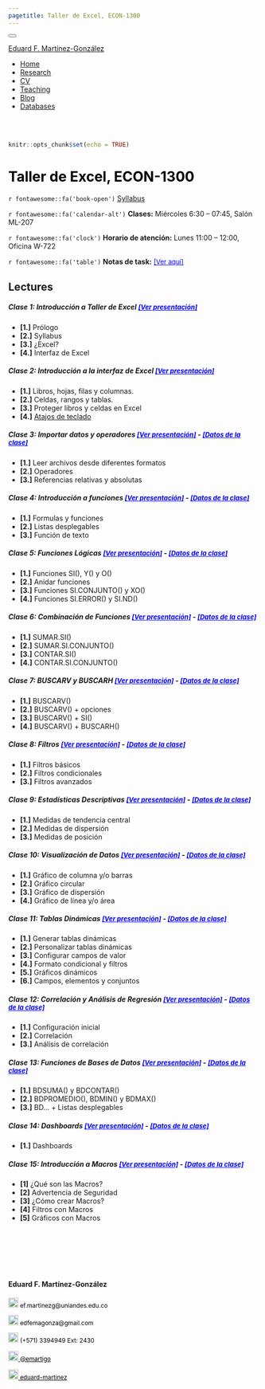 ```yaml
---
pagetitle: Taller de Excel, ECON-1300
---
```


<!--- Inicio Emcabezado --->
<html>
<head>
<meta charset="utf-8" />
<meta name="generator" content="pandoc" />
<meta http-equiv="X-UA-Compatible" content="IE=EDGE" />
<title>Eduard F. Martínez-González</title>
<script src="site_libs/jquery-1.11.3/jquery.min.js"></script>
<meta name="viewport" content="width=device-width, initial-scale=1" />
<link href="site_libs/bootstrap-3.3.5/css/cerulean.min.css" rel="stylesheet" />
<script src="site_libs/bootstrap-3.3.5/js/bootstrap.min.js"></script>
<script src="site_libs/bootstrap-3.3.5/shim/html5shiv.min.js"></script>
<script src="site_libs/bootstrap-3.3.5/shim/respond.min.js"></script>
<script src="site_libs/navigation-1.1/tabsets.js"></script>
<script src="site_libs/accessible-code-block-0.0.1/empty-anchor.js"></script>
<link href="site_libs/font-awesome-5.1.0/css/all.css" rel="stylesheet" />
<link href="site_libs/font-awesome-5.1.0/css/v4-shims.css" rel="stylesheet" />
</head>
<body>
<div class="container-fluid main-container">
<div class="navbar navbar-inverse  navbar-fixed-top" role="navigation">
<div class="container">
<div class="navbar-header">
<button type="button" class="navbar-toggle collapsed" data-toggle="collapse" data-target="#navbar">
<span class="icon-bar"></span>
<span class="icon-bar"></span>
<span class="icon-bar"></span>
</button>

<a class="navbar-brand" href="https://eduard-martinez.github.io/index.html">Eduard F. Martínez-González</a>
</div> <div id="navbar" class="navbar-collapse collapse">
<ul class="nav navbar-nav"> </ul> <ul class="nav navbar-nav navbar-right">

<li><a href="https://eduard-martinez.github.io/index.html"><span class="fa fa-home"></span>Home</a></li>

<li><a href="https://eduard-martinez.github.io/research.html">Research</a></li>

<li><a href="https://eduard-martinez.github.io/cv/C_Eduard_F_Martinez_G.pdf">CV</a></li>

<li><a href="https://eduard-martinez.github.io/teaching.html">Teaching</a></li>

<li><a href="https://eduard-martinez.github.io/blog.html">Blog</a></li>

<li><a href="https://eduard-martinez.github.io/databases.html">Databases</a></li>

</div><!--/.nav-collapse -->
</div><!--/.container -->
</div><!--/.navbar -->
<div class="fluid-row" id="header">
<!--- Fin Emcabezado --->


<!--------------------------------- El codigo inicia aca --------------------------------->

<br> </br>

<!------------- Panel de la izquierda ------------->
<div class="col-sm-9">

```r
knitr::opts_chunk$set(echo = TRUE)
```

<!--- Tirulo --->
<h1 style="color:black;">Taller de Excel, ECON-1300 </h1>

`r fontawesome::fa('book-open')` [Syllabus](https://eduard-martinez.github.io/teaching/excel/2022-01/syllabus.pdf)

`r fontawesome::fa('calendar-alt')` **Clases:** Miércoles 6:30 – 07:45, Salón ML-207

`r fontawesome::fa('clock')` **Horario de atención:** Lunes 11:00 – 12:00, Oficina W-722

`r fontawesome::fa('table')` **Notas de task:** <a href="https://uniandes-my.sharepoint.com/:x:/g/personal/ef_martinezg_uniandes_edu_co/EaXmt_YplKxLqKSFM2L8WHwBhhzqLIBCug7bxeSF9wLrAQ?e=xZeLzy" style="color:blue;font-size:13px;"> [Ver aquí] </a> 

## Lectures

##### Clase 1: Introducción a Taller de Excel  <a href="https://lectures-excel.gitlab.io/202201/lecture-1" style="color:blue;font-size:13px;"> [Ver presentación] </a> 
* **[1.]** Prólogo
* **[2.]** Syllabus
* **[3.]** ¿Excel?
* **[4.]** Interfaz de Excel

##### Clase 2: Introducción a la interfaz de Excel <a href="https://lectures-excel.gitlab.io/202201/lecture-2" style="color:blue;font-size:13px;"> [Ver presentación] </a> 

* **[1.]** Libros, hojas, filas y columnas.
* **[2.]** Celdas, rangos y tablas.
* **[3.]** Proteger libros y celdas en Excel
* **[4.]** [Atajos de teclado](https://lectures-excel.gitlab.io/202201/shortcut)

##### Clase 3: Importar datos y operadores <a href="https://lectures-excel.gitlab.io/202201/lecture-3" style="color:blue;font-size:13px;"> [Ver presentación]</a> - <a href="https://uniandes-my.sharepoint.com/:f:/g/personal/ef_martinezg_uniandes_edu_co/Emd7VAlJ8bFGq0mApoFyeXABuaHj_l4dwqvh9sfUJ2qM5w?e=fOCQNv" style="color:blue;font-size:13px;"> [Datos de la clase] </a> 

* **[1.]** Leer archivos desde diferentes formatos
* **[2.]** Operadores
* **[3.]** Referencias relativas y absolutas

##### Clase 4: Introducción a funciones <a href="https://lectures-excel.gitlab.io/202201/lecture-4" style="color:blue;font-size:13px;"> [Ver presentación]</a> - <a href="https://uniandes-my.sharepoint.com/:f:/g/personal/ef_martinezg_uniandes_edu_co/EhDjDo6LVfVAjGSZrSY9oboB-QpluKAmelNTVYpYT6U-9w?e=Og1afn" style="color:blue;font-size:13px;"> [Datos de la clase] </a> 

* **[1.]** Formulas y funciones
* **[2.]** Listas desplegables
* **[3.]** Función de texto

##### Clase 5: Funciones Lógicas <a href="https://lectures-excel.gitlab.io/202201/lecture-5" style="color:blue;font-size:13px;"> [Ver presentación]</a> - <a href="https://uniandes-my.sharepoint.com/:f:/g/personal/ef_martinezg_uniandes_edu_co/EhPHXWaAavJMhBwKMaA8hxEB234i-XWUkVRuCQzGH5KYlA?e=mjU1ER" style="color:blue;font-size:13px;"> [Datos de la clase] </a> 

* **[1.]** Funciones SI(), Y() y O()
* **[2.]** Anidar funciones
* **[3.]** Funciones SI.CONJUNTO() y XO()
* **[4.]** Funciones SI.ERROR() y SI.ND()

##### Clase 6: Combinación de Funciones <a href="https://lectures-excel.gitlab.io/202201/lecture-6" style="color:blue;font-size:13px;"> [Ver presentación]</a> - <a href="https://uniandes-my.sharepoint.com/:f:/g/personal/ef_martinezg_uniandes_edu_co/ElyUSzQh5TFMpPvQobSwGl4Bl9LNt0GUGGKm1pCKaE7mYQ?e=tqKd5x" style="color:blue;font-size:13px;"> [Datos de la clase] </a> 

* **[1.]** SUMAR.SI()
* **[2.]** SUMAR.SI.CONJUNTO()
* **[3.]** CONTAR.SI()
* **[4.]** CONTAR.SI.CONJUNTO()

##### Clase 7: BUSCARV y BUSCARH <a href="https://lectures-excel.gitlab.io/202201/lecture-7" style="color:blue;font-size:13px;"> [Ver presentación]</a> - <a href="https://uniandes-my.sharepoint.com/:f:/g/personal/ef_martinezg_uniandes_edu_co/EvrV5dFY109CngFBWeqnspoBeME3fx4zgQucg7hU7ar1IQ?e=Tt8y4b" style="color:blue;font-size:13px;"> [Datos de la clase] </a> 

* **[1.]** BUSCARV()
* **[2.]** BUSCARV() + opciones
* **[3.]** BUSCARV() + SI()
* **[4.]** BUSCARV() + BUSCARH()

##### Clase 8: Filtros <a href="https://lectures-excel.gitlab.io/202201/lecture-8" style="color:blue;font-size:13px;"> [Ver presentación]</a> - <a href="https://uniandes-my.sharepoint.com/:f:/g/personal/ef_martinezg_uniandes_edu_co/EogRRKqFvGFEszko719cQoEBuDJxeNO22CpzMP6GdbIHNw?e=jhrKbB" style="color:blue;font-size:13px;"> [Datos de la clase] </a> 

* **[1.]** Filtros básicos
* **[2.]** Filtros condicionales
* **[3.]** Filtros avanzados

##### Clase 9: Estadísticas Descriptivas <a href="https://lectures-excel.gitlab.io/202201/lecture-9" style="color:blue;font-size:13px;"> [Ver presentación]</a> - <a href="https://uniandes-my.sharepoint.com/:f:/g/personal/ef_martinezg_uniandes_edu_co/EvM93nCD1sRFktsAvLbFCmYBFWhsfmqUeh3u_VLf6ZGkgQ?e=trYUg7" style="color:blue;font-size:13px;"> [Datos de la clase] </a> 

* **[1.]** Medidas de tendencia central
* **[2.]** Medidas de dispersión
* **[3.]** Medidas de posición

##### Clase 10: Visualización de Datos <a href="https://lectures-excel.gitlab.io/202201/lecture-10" style="color:blue;font-size:13px;"> [Ver presentación]</a> - <a href="https://uniandes-my.sharepoint.com/:f:/g/personal/ef_martinezg_uniandes_edu_co/EkGtx2o0EQpBu1_7TxNiBjgBm9LviNuAHIqnR6gKrf1nWg?e=yrAcNp" style="color:blue;font-size:13px;"> [Datos de la clase] </a> 

* **[1.]** Gráfico de columna y/o barras
* **[2.]** Gráfico circular
* **[3.]** Gráfico de dispersión
* **[4.]** Gráfico de línea y/o área

##### Clase 11: Tablas Dinámicas <a href="https://lectures-excel.gitlab.io/202201/lecture-11" style="color:blue;font-size:13px;"> [Ver presentación]</a> - <a href="https://uniandes-my.sharepoint.com/:f:/g/personal/ef_martinezg_uniandes_edu_co/EkFhElhlOsJHmsZkcVX2D0YBA6r3NIfL-WD-NDglzNsFTA?e=eRIFTd" style="color:blue;font-size:13px;"> [Datos de la clase] </a>

* **[1.]** Generar tablas dinámicas 
* **[2.]** Personalizar tablas dinámicas
* **[3.]** Configurar campos de valor
* **[4.]** Formato condicional y filtros
* **[5.]** Gráficos dinámicos
* **[6.]** Campos, elementos y conjuntos

##### Clase 12: Correlación y Análisis de Regresión <a href="https://lectures-excel.gitlab.io/202201/lecture-12" style="color:blue;font-size:13px;"> [Ver presentación]</a> - <a href="https://uniandes-my.sharepoint.com/:f:/g/personal/ef_martinezg_uniandes_edu_co/Ek_BGC6lL9FDnCDh4mgGVEwB7PEWmEKadh5NsTIJpwwE-g?e=Pq9nol" style="color:blue;font-size:13px;"> [Datos de la clase] </a>

* **[1.]** Configuración inicial
* **[2.]** Correlación
* **[3.]** Análisis de correlación

##### Clase 13: Funciones de Bases de Datos <a href="https://lectures-excel.gitlab.io/202201/lecture-13" style="color:blue;font-size:13px;"> [Ver presentación]</a> - <a href="https://uniandes-my.sharepoint.com/:f:/g/personal/ef_martinezg_uniandes_edu_co/EoIwmLpQmTVCsNaUgXT1j7YBREA6GFH4vGQkCCF8zh4oYA?e=BlN9pq" style="color:blue;font-size:13px;"> [Datos de la clase] </a>

* **[1.]** BDSUMA() y BDCONTAR()
* **[2.]** BDPROMEDIO(), BDMIN()  y BDMAX()
* **[3.]** BD... + Listas desplegables

##### Clase 14: Dashboards <a href="https://lectures-excel.gitlab.io/202201/lecture-14" style="color:blue;font-size:13px;"> [Ver presentación]</a> - <a href="https://uniandes-my.sharepoint.com/:f:/g/personal/ef_martinezg_uniandes_edu_co/EjJTqdxbqApEldgW3Rmqfc4BY76ajFw5IHxNDrEQUOLVSw?e=k2V09K" style="color:blue;font-size:13px;"> [Datos de la clase] </a>  

* **[1.]** Dashboards

##### Clase 15: Introducción a Macros  <a href="https://lectures-excel.gitlab.io/202201/lecture-15" style="color:blue;font-size:13px;"> [Ver presentación]</a> - <a href="https://uniandes-my.sharepoint.com/:f:/g/personal/ef_martinezg_uniandes_edu_co/EjtZYYUqachOnHvHMpNKgZ8BrPlKjWr9KilqHQc4FOL4ag?e=go4hjs" style="color:blue;font-size:13px;"> [Datos de la clase] </a>

* **[1]** ¿Qué son las Macros?
* **[2]** Advertencia de Seguridad
* **[3]** ¿Cómo crear Macros?
* **[4]** Filtros con Macros
* **[5]** Gráficos con Macros

<br>  </br> <!--- Agrega lineas en blanco --->

<br>  </br> <!--- Agrega lineas en blanco --->

</div>

<!------------- Panel de la derecha ------------->
<div class="col-sm-3">

#### Eduard F. Martínez-González
 
<!-- Correo -->
<p style="color:black;font-size:12px;"><img alt="Qries" src="images/correo.png" width=20" height="20"> ef.martinezg@uniandes.edu.co </img></p>

<!-- Correo -->
<p style="color:black;font-size:12px;"><img alt="Qries" src="images/correo.png" width=20" height="20"> edfemagonza@gmail.com </img></p>

<!-- Tel -->
<p style="color:black;font-size:12px;"><img alt="Qries" src="images/tel.png" width=20" height="20"> (+571) 3394949 Ext: 2430</img></p>

<!-- Twitter -->
 <a href="https://twitter.com/emartigo" style="color:black;font-size:12px;"> <img alt="Qries" src="images/twitter.jpg" width=20" height="20">  @emartigo</a> 

<!-- GitHub -->
<a href="https://github.com/eduard-martinez" style="color:black;font-size:12px;"> <img alt="Qries" src="images/github.png" width=20" height="20">  eduard-martinez</a>

</div>
<!------------- Panel de la derecha ------------->





<!--------------------------------- El codigo finaliza aca --------------------------------->





</div>
<script>
// add bootstrap table styles to pandoc tables
function bootstrapStylePandocTables() {
$('tr.header').parent('thead').parent('table').addClass('table table-condensed');
}
$(document).ready(function () {
bootstrapStylePandocTables();
});
</script>
<!-- tabsets -->
<script>
$(document).ready(function () {
window.buildTabsets("TOC");
});
$(document).ready(function () {
$('.tabset-dropdown > .nav-tabs > li').click(function () {
$(this).parent().toggleClass('nav-tabs-open')
});
});
</script>
<!-- code folding -->
<!-- dynamically load mathjax for compatibility with self-contained -->
<script>
(function () {
var script = document.createElement("script");
script.type = "text/javascript";
script.src  = "http://example.com/MathJax.js";
document.getElementsByTagName("head")[0].appendChild(script);
})();
</script>
</body>
</html>
